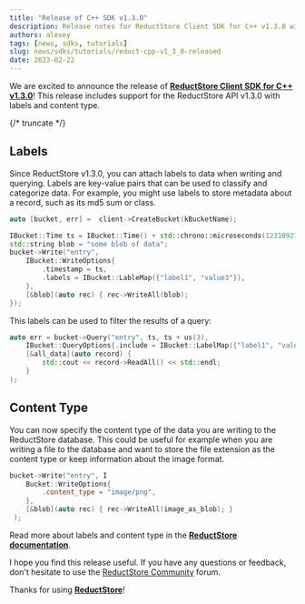 ```yaml
---
title: "Release of C++ SDK v1.3.0"
description: Release notes for ReductStore Client SDK for C++ v1.3.0 with support for labels and content type
authors: alexey
tags: [news, sdks, tutorials]
slug: news/sdks/tutorials/reduct-cpp-v1_3_0-released
date: 2023-02-22
---
```


We are excited to announce the release
of [**ReductStore Client SDK for C++ v1.3.0**](https://github.com/reductstore/reduct-cpp/releases/tag/v1.3.0)! This release
includes support for the ReductStore API v1.3.0 with labels and content type.

{/* truncate */}

## Labels

Since ReductStore v1.3.0, you can attach labels to data when writing and querying. Labels are key-value pairs that can be used
to classify and categorize data. For example, you might use labels to store metadata about a record, such as its md5 sum or class.

```cpp
auto [bucket, err] =  client->CreateBucket(kBucketName);

IBucket::Time ts = IBucket::Time() + std::chrono::microseconds(123109210);
std::string blob = "some blob of data";
bucket->Write("entry",
    IBucket::WriteOptions{
        .timestamp = ts,
        .labels = IBucket::LableMap({"label1", "value3"}),
    },
    [&blob](auto rec) { rec->WriteAll(blob); 
});

```

This labels can be used to filter the results of a query:

```cpp
auto err = bucket->Query("entry", ts, ts + us(3), 
    IBucket::QueryOptions{.include = IBucket::LabelMap({"label1", "value1"})},
    [&all_data](auto record) {
        std::cout << record->ReadAll() << std::endl;
    }
);

```

## Content Type

You can now specify the content type of the data you are writing to the ReductStore database. This could be useful for example
when you are writing a file to the database and want to store the file extension as the content type or keep information about
the image format.

```cpp
bucket->Write("entry", I
    Bucket::WriteOptions{
        .content_type = "image/png",
    },
    [&blob](auto rec) { rec->WriteAll(image_as_blob); }
 );
```

Read more about labels and content type in the [**ReductStore documentation**](/docs/getting-started). 

I hope you find this release useful. If you have any questions or feedback, don't hesitate to use the [ReductStore Community](https://community.reduct.store) forum.

Thanks for using [**ReductStore**](https://www.reduct.store)!